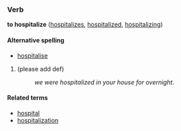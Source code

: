 ===Verb===
'''to hospitalize''' ([[hospitalizes]], [[hospitalized]], [[hospitalizing]])

====Alternative spelling====
*[[hospitalise]]

#(please add def)
#:''we were hospitalized in your house for overnight''.

====Related terms====
*[[hospital]]
*[[hospitalization]]